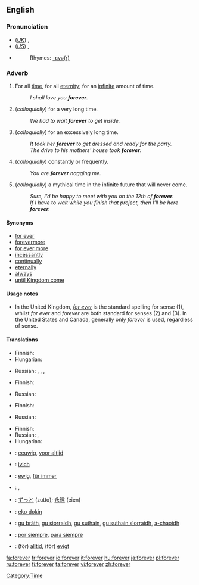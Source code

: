 ==English==

===Pronunciation===
*(''[[Received Pronunciation|UK]]'') {{IPA|/fəɹˈɛvə/}}, {{SAMPA|/f@r"Ev@/}}
*(''[[General American|US]]'') {{IPA|/fəɹˈɛvɚ/}}, {{SAMPA|/f@r"Ev@`/}}
*{{audio|en-us-forever.ogg|Audio (US)}}
*:Rhymes: [[Rhymes:English:-ɛvə(r)|-ɛvə(r)]]

===Adverb===
{{en-adv|-}}

# For all [[time]], for all [[eternity]]; for an [[infinite]] amount of time.
#:''I shall love you '''forever'''.''
# (''colloquially'') for a very long time.
#:''We had to wait '''forever''' to get inside.''
# (''colloquially'') for an excessively long time.
#:''It took her '''forever''' to get dressed and ready for the party.''
#:''The drive to his mothers' house took '''forever'''.''
# (''colloquially'') constantly or frequently.
#:''You are '''forever''' nagging me.''
# (''colloquially'') a mythical time in the infinite future that will never come.
#:''Sure, I'd be happy to meet with you on the 12th of '''forever'''.''
#:''If I have to wait while you finish that project, then I'll be here '''forever'''.''

====Synonyms====
*[[for ever]]
*[[forevermore]]
*[[for ever more]]
*[[incessantly]]
*[[continual]]ly
*[[eternal]]ly
*[[always]]
*[[until Kingdom come]]

====Usage notes====
*In the United Kingdom, ''[[for ever]]'' is the standard spelling for sense (1), whilst ''for ever'' and ''forever'' are both standard for senses (2) and (3).  In the United States and Canada, generally only ''forever'' is used, regardless of sense.

====Translations====
{{trans-top|for all time, for all eternity; for an infinite amount of time}}
* Finnish: {{t|fi|ikuisesti}}
* Hungarian: {{t|hu|örökre}}
{{trans-mid}}
* Russian: {{t|ru|вечно|sc=Cyrl|tr=v'éčno}}, {{t|ru|всегда|sc=Cyrl|tr=vs'egdá}}, {{t|ru|навсегда|sc=Cyrl|tr=navs'egdá}}, {{t|ru|навеки|sc=Cyrl|tr=v'éki}}
{{trans-bottom}}

{{trans-top|''(colloquially)'' for a very long time}}
* Finnish: {{t|fi|ikuisuus|alt=ikuisuuden}}
{{trans-mid}}
* Russian: {{t|ru|целую вечность|sc=Cyrl|tr=céluju v'éčnost'}}
{{trans-bottom}}

{{trans-top|''(colloquially)'' for an excessively long time}}
* Finnish: {{t|fi|ikuisuus|alt=ikuisuuden}}
{{trans-mid}}
* Russian: {{t|ru|целую вечность|sc=Cyrl|tr=céluju v'éčnost'}}
{{trans-bottom}}

{{trans-top|''(colloquially)'' constantly or frequently}}
* Finnish: {{t|fi|aina}}
* Russian: {{t|ru|вечно|sc=Cyrl|tr=v'éčno}}, {{t|ru|постоянно|cs=Cyrl|tr=postojánno}}
* Hungarian: {{t|hu|örökké}}
{{trans-mid}}
{{trans-bottom}}

{{trans-top|''(colloquially)'' a mythical time in the infinite future that will never come}}
{{trans-mid}}
{{trans-bottom}}

{{checktrans-top}}
* {{ttbc|Dutch}}: [[eeuwig]], [[voor altijd]]
* {{ttbc|Frisian}}: [[ivich]]
* {{ttbc|German}}: [[ewig]], [[für immer]]
* {{ttbc|Hebrew}}: {{he-translation|לעד|la'ad}}, {{he-translation|לנצח|laneitzach}}
* {{ttbc|Japanese}}: [[ずっと]] (zutto); [[永遠]] (eien)
{{checktrans-mid}}
* {{ttbc|Nauruan}}: [[eko dokin]]
* {{ttbc|Scottish Gaelic}}: [[gu bràth]], [[gu sìorraidh]], [[gu suthain]], [[gu suthain sìorraidh]], [[a-chaoidh]]
* {{ttbc|Spanish}}: [[por siempre]], [[para siempre]]
* {{ttbc|Swedish}}: (för) [[alltid]], (för) [[evigt]]
{{checktrans-bottom}}

[[Category:Time]]

[[fa:forever]]
[[fr:forever]]
[[io:forever]]
[[it:forever]]
[[hu:forever]]
[[ja:forever]]
[[pl:forever]]
[[ru:forever]]
[[fi:forever]]
[[ta:forever]]
[[vi:forever]]
[[zh:forever]]